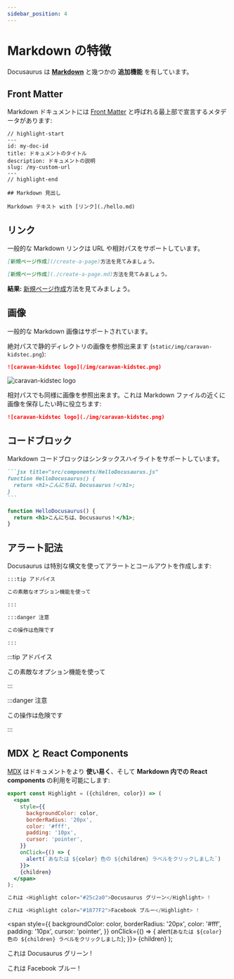 ```yaml
---
sidebar_position: 4
---
```


# Markdown の特徴

Docusaurus は **[Markdown](https://daringfireball.net/projects/markdown/syntax)** と幾つかの **追加機能** を有しています。

## Front Matter

Markdown ドキュメントには [Front Matter](https://jekyllrb.com/docs/front-matter/) と呼ばれる最上部で宣言するメタデータがあります:

```text title="my-doc.md"
// highlight-start
---
id: my-doc-id
title: ドキュメントのタイトル
description: ドキュメントの説明
slug: /my-custom-url
---
// highlight-end

## Markdown 見出し

Markdown テキスト with [リンク](./hello.md)
```

## リンク

一般的な Markdown リンクは URL や相対パスをサポートしています。

```md
[新規ページ作成](/create-a-page)方法を見てみましょう。
```

```md
[新規ページ作成](./create-a-page.md)方法を見てみましょう。
```

**結果:** [新規ページ作成](./create-a-page.md)方法を見てみましょう。

## 画像

一般的な Markdown 画像はサポートされています。

絶対パスで静的ディレクトリの画像を参照出来ます (`static/img/caravan-kidstec.png`):

```md
![caravan-kidstec logo](/img/caravan-kidstec.png)
```

![caravan-kidstec logo](/img/caravan-kidstec.png)

相対パスでも同様に画像を参照出来ます。これは Markdown ファイルの近くに画像を保存したい時に役立ちます:

```md
![caravan-kidstec logo](./img/caravan-kidstec.png)
```

## コードブロック

Markdown コードブロックはシンタックスハイライトをサポートしています。

````md
```jsx title="src/components/HelloDocusaurus.js"
function HelloDocusaurus() {
  return <h1>こんにちは、Docusaurus！</h1>;
}
```
````

```jsx title="src/components/HelloDocusaurus.js"
function HelloDocusaurus() {
  return <h1>こんにちは、Docusaurus！</h1>;
}
```

## アラート記法

Docusaurus は特別な構文を使ってアラートとコールアウトを作成します:

```md
:::tip アドバイス

この素敵なオプション機能を使って

:::

:::danger 注意

この操作は危険です

:::
```

:::tip アドバイス

この素敵なオプション機能を使って

:::

:::danger 注意

この操作は危険です

:::

## MDX と React Components

[MDX](https://mdxjs.com/) はドキュメントをより **使い易く**、そして **Markdown 内での React components** の利用を可能にします:

```jsx
export const Highlight = ({children, color}) => (
  <span
    style={{
      backgroundColor: color,
      borderRadius: '20px',
      color: '#fff',
      padding: '10px',
      cursor: 'pointer',
    }}
    onClick={() => {
      alert(`あなたは ${color} 色の ${children} ラベルをクリックしました`)
    }}>
    {children}
  </span>
);

これは <Highlight color="#25c2a0">Docusaurus グリーン</Highlight> !

これは <Highlight color="#1877F2">Facebook ブルー</Highlight> !
```

  <span
    style={{
      backgroundColor: color,
      borderRadius: '20px',
      color: '#fff',
      padding: '10px',
      cursor: 'pointer',
    }}
    onClick={() => {
      alert(`あなたは ${color} 色の ${children} ラベルをクリックしました`);
    }}>
    {children}
  </span>
);

これは <Highlight color="#25c2a0">Docusaurus グリーン</Highlight> !

これは <Highlight color="#1877F2">Facebook ブルー</Highlight> !
